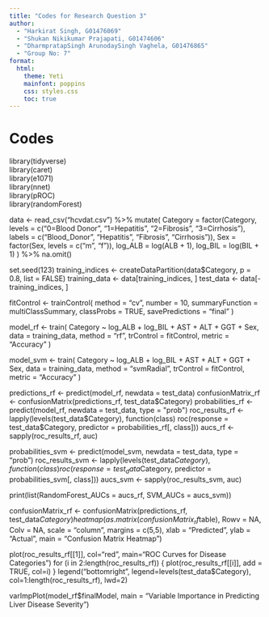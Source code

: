 ```yaml
---
title: "Codes for Research Question 3"
author: 
  - "Harkirat Singh, G01476069"
  - "Shukan Nikikumar Prajapati, G01474606"
  - "DharmpratapSingh ArunodaySingh Vaghela, G01476865"
  - "Group No: 7"
format: 
  html:
    theme: Yeti
    mainfont: poppins
    css: styles.css
    toc: true
---
```


# Codes

library(tidyverse)    
library(caret)        
library(e1071)        
library(nnet)         
library(pROC)         
library(randomForest) 

data <- read_csv("hcvdat.csv") %>%
  mutate(
    Category = factor(Category, levels = c("0=Blood Donor", "1=Hepatitis", "2=Fibrosis", "3=Cirrhosis"),
                      labels = c("Blood_Donor", "Hepatitis", "Fibrosis", "Cirrhosis")),
    Sex = factor(Sex, levels = c("m", "f")),
    log_ALB = log(ALB + 1),
    log_BIL = log(BIL + 1)
  ) %>%
  na.omit()

set.seed(123)
training_indices <- createDataPartition(data$Category, p = 0.8, list = FALSE)
training_data <- data[training_indices, ]
test_data <- data[-training_indices, ]

fitControl <- trainControl(
  method = "cv",
  number = 10,
  summaryFunction = multiClassSummary,
  classProbs = TRUE,
  savePredictions = "final"
)

model_rf <- train(
  Category ~ log_ALB + log_BIL + AST + ALT + GGT + Sex,
  data = training_data,
  method = "rf",
  trControl = fitControl,
  metric = "Accuracy"
)

model_svm <- train(
  Category ~ log_ALB + log_BIL + AST + ALT + GGT + Sex,
  data = training_data,
  method = "svmRadial",
  trControl = fitControl,
  metric = "Accuracy"
)

predictions_rf <- predict(model_rf, newdata = test_data)
confusionMatrix_rf <- confusionMatrix(predictions_rf, test_data$Category)
probabilities_rf <- predict(model_rf, newdata = test_data, type = "prob")
roc_results_rf <- lapply(levels(test_data$Category), function(class) roc(response = test_data$Category, predictor = probabilities_rf[, class]))
aucs_rf <- sapply(roc_results_rf, auc)

probabilities_svm <- predict(model_svm, newdata = test_data, type = "prob")
roc_results_svm <- lapply(levels(test_data$Category), function(class) roc(response = test_data$Category, predictor = probabilities_svm[, class]))
aucs_svm <- sapply(roc_results_svm, auc)

print(list(RandomForest_AUCs = aucs_rf, SVM_AUCs = aucs_svm))

confusionMatrix_rf <- confusionMatrix(predictions_rf, test_data$Category)
heatmap(as.matrix(confusionMatrix_rf$table), Rowv = NA, Colv = NA, scale = "column", margins = c(5,5), xlab = "Predicted", ylab = "Actual", main = "Confusion Matrix Heatmap")


plot(roc_results_rf[[1]], col="red", main="ROC Curves for Disease Categories")
for (i in 2:length(roc_results_rf)) {
  plot(roc_results_rf[[i]], add = TRUE, col=i)
}
legend("bottomright", legend=levels(test_data$Category), col=1:length(roc_results_rf), lwd=2)

varImpPlot(model_rf$finalModel, main = "Variable Importance in Predicting Liver Disease Severity")
